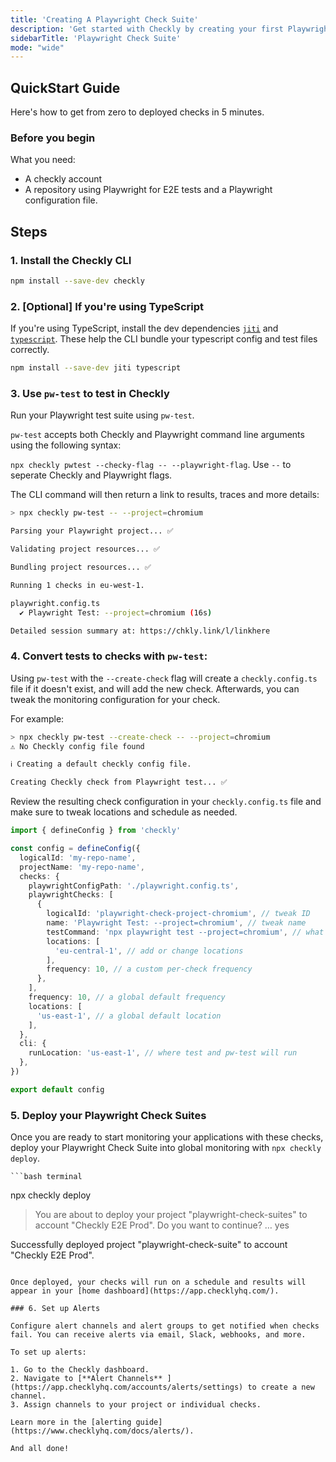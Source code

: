 ```yaml
---
title: 'Creating A Playwright Check Suite'
description: 'Get started with Checkly by creating your first Playwright Check Suite'
sidebarTitle: 'Playwright Check Suite'
mode: "wide"
---
```


## QuickStart Guide

Here's how to get from zero to deployed checks in 5 minutes.

### Before you begin

What you need:

* A checkly account
* A repository using Playwright for E2E tests and a Playwright configuration file.

## Steps

### 1. Install the Checkly CLI


  ```bash terminal
  npm install --save-dev checkly
  ```

### 2. [Optional] If you're using TypeScript

  If you're using TypeScript, install the dev dependencies [`jiti`](https://www.npmjs.com/package/jiti) and [`typescript`](https://www.npmjs.com/package/typescript). These help the CLI bundle your typescript config and test files correctly.

  ```bash terminal
  npm install --save-dev jiti typescript
  ```



### 3. Use `pw-test` to test in Checkly

Run your Playwright test suite using `pw-test`.

`pw-test` accepts both Checkly and Playwright command line arguments using the following syntax:

`npx checkly pwtest --checky-flag -- --playwright-flag`. Use `--` to seperate Checkly and Playwright flags.

The CLI command will then return a link to results, traces and more details:

```bash
> npx checkly pw-test -- --project=chromium

Parsing your Playwright project... ✅

Validating project resources... ✅

Bundling project resources... ✅

Running 1 checks in eu-west-1.

playwright.config.ts
  ✔ Playwright Test: --project=chromium (16s)

Detailed session summary at: https://chkly.link/l/linkhere
```


### 4. Convert tests to checks with `pw-test`:

Using `pw-test` with the `--create-check` flag will create a `checkly.config.ts` file if it doesn't exist, and will add the new check. Afterwards, you can tweak the monitoring configuration for your check.

For example:

```bash
> npx checkly pw-test --create-check -- --project=chromium
⚠ No Checkly config file found

ℹ Creating a default checkly config file.

Creating Checkly check from Playwright test... ✅
```

Review the resulting check configuration in your `checkly.config.ts` file and make sure to tweak locations and schedule as needed.

```typescript {title="checkly.config.ts"}
import { defineConfig } from 'checkly'

const config = defineConfig({
  logicalId: 'my-repo-name',
  projectName: 'my-repo-name',
  checks: {
    playwrightConfigPath: './playwright.config.ts',
    playwrightChecks: [
      {
        logicalId: 'playwright-check-project-chromium', // tweak ID
        name: 'Playwright Test: --project=chromium', // tweak name
        testCommand: 'npx playwright test --project=chromium', // what we'll run as part of your check suite
        locations: [
          'eu-central-1', // add or change locations
        ],
        frequency: 10, // a custom per-check frequency
      },
    ],
    frequency: 10, // a global default frequency
    locations: [
      'us-east-1', // a global default location
    ],
  },
  cli: {
    runLocation: 'us-east-1', // where test and pw-test will run
  },
})

export default config

```

### 5. Deploy your Playwright Check Suites

Once you are ready to start monitoring your applications with these checks, deploy your Playwright Check Suite into global monitoring with `npx checkly deploy`.

    ```bash terminal
npx checkly deploy

> You are about to deploy your project "playwright-check-suites" to account "Checkly E2E Prod". Do you want to continue? … yes

Successfully deployed project "playwright-check-suite" to account "Checkly E2E Prod".
```

Once deployed, your checks will run on a schedule and results will appear in your [home dashboard](https://app.checklyhq.com/).

### 6. Set up Alerts

Configure alert channels and alert groups to get notified when checks fail. You can receive alerts via email, Slack, webhooks, and more.

To set up alerts:

1. Go to the Checkly dashboard.
2. Navigate to [**Alert Channels** ](https://app.checklyhq.com/accounts/alerts/settings) to create a new channel.
3. Assign channels to your project or individual checks.

Learn more in the [alerting guide](https://www.checklyhq.com/docs/alerts/).

And all done!
